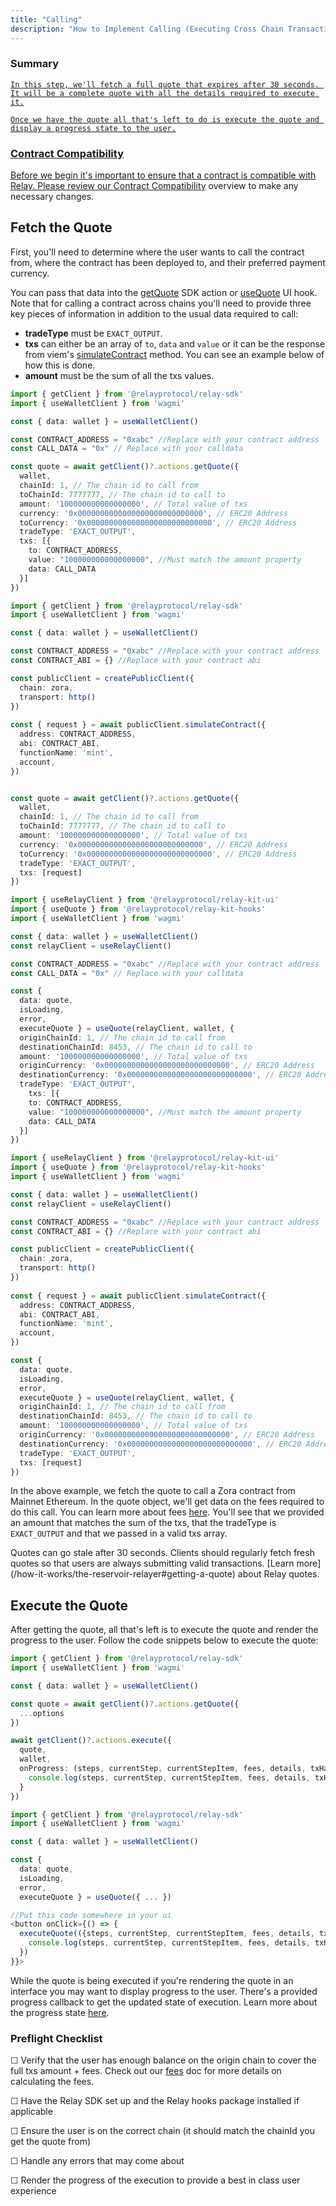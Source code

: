 ```yaml
---
title: "Calling"
description: "How to Implement Calling (Executing Cross Chain Transactions)"
---
```


### Summary

<Steps>
  <Step title="Fetch the Quote">
    <a href="#fetch-the-quote" style={{ position:"absolute",top:10,left:10,right:10,bottom:10,borderBottom:0 }} />

    In this step, we'll fetch a full quote that expires after 30 seconds. It will be a complete quote with all the details required to execute it.
  </Step>
  <Step title="Execute the Quote">
    <a href="#execute-the-quote" style={{ position:"absolute",top:10,left:10,right:10,bottom:10,borderBottom:0 }} />

    Once we have the quote all that's left to do is execute the quote and display a progress state to the user.
  </Step>
</Steps>

### Contract Compatibility

Before we begin it's important to ensure that a contract is compatible with Relay. Please review our [Contract Compatibility](/references/api/api_core_concepts/contract-compatibility) overview to make any necessary changes.

## Fetch the Quote

First, you'll need to determine where the user wants to call the contract from, where the contract has been deployed to, and their preferred payment currency.

You can pass that data into the [getQuote](/references/sdk/actions/getQuote) SDK action or [useQuote](/references/relay-kit/hooks/useQuote) UI hook. Note that for calling a contract across chains you'll need to provide three key pieces of information in addition to the usual data required to call:

- **tradeType** must be `EXACT_OUTPUT`.
- **txs** can either be an array of `to`, `data` and `value` or it can be the response from viem's [simulateContract](https://viem.sh/docs/contract/simulateContract) method. You can see an example below of how this is done.
- **amount** must be the sum of all the txs values.

<CodeGroup>

```typescript sdk
import { getClient } from '@relayprotocol/relay-sdk'
import { useWalletClient } from 'wagmi'

const { data: wallet } = useWalletClient()

const CONTRACT_ADDRESS = "0xabc" //Replace with your contract address
const CALL_DATA = "0x" // Replace with your calldata

const quote = await getClient()?.actions.getQuote({
  wallet,
  chainId: 1, // The chain id to call from
  toChainId: 7777777, // The chain id to call to
  amount: '100000000000000000', // Total value of txs
  currency: '0x0000000000000000000000000000', // ERC20 Address
  toCurrency: '0x0000000000000000000000000000', // ERC20 Address
  tradeType: 'EXACT_OUTPUT',
  txs: [{
    to: CONTRACT_ADDRESS,
    value: "100000000000000000", //Must match the amount property
    data: CALL_DATA
  }]
})
```


```typescript sdk simulateContract
import { getClient } from '@relayprotocol/relay-sdk'
import { useWalletClient } from 'wagmi'

const { data: wallet } = useWalletClient()

const CONTRACT_ADDRESS = "0xabc" //Replace with your contract address
const CONTRACT_ABI = {} //Replace with your contract abi

const publicClient = createPublicClient({ 
  chain: zora,
  transport: http()
})
 
const { request } = await publicClient.simulateContract({
  address: CONTRACT_ADDRESS,
  abi: CONTRACT_ABI,
  functionName: 'mint',
  account,
})


const quote = await getClient()?.actions.getQuote({
  wallet,
  chainId: 1, // The chain id to call from
  toChainId: 7777777, // The chain id to call to
  amount: '100000000000000000', // Total value of txs
  currency: '0x0000000000000000000000000000', // ERC20 Address
  toCurrency: '0x0000000000000000000000000000', // ERC20 Address
  tradeType: 'EXACT_OUTPUT',
  txs: [request]
})
```


```typescript hooks
import { useRelayClient } from '@relayprotocol/relay-kit-ui'
import { useQuote } from '@relayprotocol/relay-kit-hooks'
import { useWalletClient } from 'wagmi'

const { data: wallet } = useWalletClient()
const relayClient = useRelayClient()

const CONTRACT_ADDRESS = "0xabc" //Replace with your contract address
const CALL_DATA = "0x" // Replace with your calldata

const {    
  data: quote,
  isLoading,
  error,
  executeQuote } = useQuote(relayClient, wallet, {
  originChainId: 1, // The chain id to call from
  destinationChainId: 8453, // The chain id to call to
  amount: '100000000000000000', // Total value of txs
  originCurrency: '0x0000000000000000000000000000', // ERC20 Address
  destinationCurrency: '0x0000000000000000000000000000', // ERC20 Address
  tradeType: 'EXACT_OUTPUT',
    txs: [{
    to: CONTRACT_ADDRESS,
    value: "100000000000000000", //Must match the amount property
    data: CALL_DATA
  }]
})
```


```typescript hooks simulateContract
import { useRelayClient } from '@relayprotocol/relay-kit-ui'
import { useQuote } from '@relayprotocol/relay-kit-hooks'
import { useWalletClient } from 'wagmi'

const { data: wallet } = useWalletClient()
const relayClient = useRelayClient()

const CONTRACT_ADDRESS = "0xabc" //Replace with your contract address
const CONTRACT_ABI = {} //Replace with your contract abi

const publicClient = createPublicClient({ 
  chain: zora,
  transport: http()
})
 
const { request } = await publicClient.simulateContract({
  address: CONTRACT_ADDRESS,
  abi: CONTRACT_ABI,
  functionName: 'mint',
  account,
})

const {    
  data: quote,
  isLoading,
  error,
  executeQuote } = useQuote(relayClient, wallet, {
  originChainId: 1, // The chain id to call from
  destinationChainId: 8453, // The chain id to call to
  amount: '100000000000000000', // Total value of txs
  originCurrency: '0x0000000000000000000000000000', // ERC20 Address
  destinationCurrency: '0x0000000000000000000000000000', // ERC20 Address
  tradeType: 'EXACT_OUTPUT',
  txs: [request]
})
```

</CodeGroup>

In the above example, we fetch the quote to call a Zora contract from Mainnet Ethereum. In the quote object, we'll get data on the fees required to do this call. You can learn more about fees [here](/how-it-works/fees). You'll see that we provided an amount that matches the sum of the txs, that the tradeType is `EXACT_OUTPUT` and that we passed in a valid txs array.

<Note>
  Quotes can go stale after 30 seconds. Clients should regularly fetch fresh quotes so that users are always submitting valid transactions. [Learn more](/how-it-works/the-reservoir-relayer#getting-a-quote) about Relay quotes.
</Note>

## Execute the Quote

After getting the quote, all that's left is to execute the quote and render the progress to the user. Follow the code snippets below to execute the quote:

<CodeGroup>

```typescript sdk
import { getClient } from '@relayprotocol/relay-sdk'
import { useWalletClient } from 'wagmi'

const { data: wallet } = useWalletClient()

const quote = await getClient()?.actions.getQuote({
  ...options
})

await getClient()?.actions.execute({
  quote,
  wallet,
  onProgress: (steps, currentStep, currentStepItem, fees, details, txHashes) => {
    console.log(steps, currentStep, currentStepItem, fees, details, txHashes)
  }
})
```


```typescript hooks
import { getClient } from '@relayprotocol/relay-sdk'
import { useWalletClient } from 'wagmi'

const { data: wallet } = useWalletClient()

const {    
  data: quote,
  isLoading,
  error,
  executeQuote } = useQuote({ ... })

//Put this code somewhere in your ui
<button onClick={() => {
  executeQuote(({steps, currentStep, currentStepItem, fees, details, txHashes}) => {
    console.log(steps, currentStep, currentStepItem, fees, details, txHashes)
  })
}}>
```

</CodeGroup>

While the quote is being executed if you're rendering the quote in an interface you may want to display progress to the user. There's a provided progress callback to get the updated state of execution. Learn more about the progress state [here](/references/sdk/actions/execute#handling-onprogress-updates).

### Preflight Checklist

☐ Verify that the user has enough balance on the origin chain to cover the full txs amount \+ fees. Check out our [fees](/how-it-works/fees) doc for more details on calculating the fees.

☐ Have the Relay SDK set up and the Relay hooks package installed if applicable 

☐ Ensure the user is on the correct chain (it should match the chainId you get the quote from)

☐ Handle any errors that may come about

☐ Render the progress of the execution to provide a best in class user experience